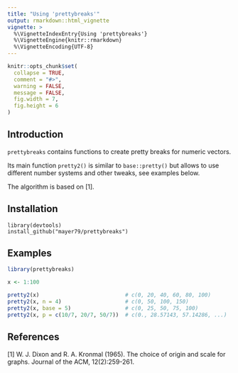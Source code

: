 ```yaml
---
title: "Using 'prettybreaks'"
output: rmarkdown::html_vignette
vignette: >
  %\VignetteIndexEntry{Using 'prettybreaks'}
  %\VignetteEngine{knitr::rmarkdown}
  %\VignetteEncoding{UTF-8}
---
```


```r
knitr::opts_chunk$set(
  collapse = TRUE,
  comment = "#>",
  warning = FALSE,
  message = FALSE,
  fig.width = 7,
  fig.height = 6
)
```

## Introduction

`prettybreaks` contains functions to create pretty breaks for numeric vectors. 

Its main function `pretty2()` is similar to `base::pretty()` but allows to use different number systems and other tweaks, see examples below.

The algorithm is based on [1].

## Installation

```
library(devtools)
install_github("mayer79/prettybreaks")
```

## Examples

```r
library(prettybreaks)

x <- 1:100

pretty2(x)                           # c(0, 20, 40, 60, 80, 100)
pretty2(x, n = 4)                    # c(0, 50, 100, 150)
pretty2(x, base = 5)                 # c(0, 25, 50, 75, 100)
pretty2(x, p = c(10/7, 20/7, 50/7))  # c(0., 28.57143, 57.14286, ...)

```

## References

[1] W. J. Dixon and R. A. Kronmal (1965). The choice of origin and scale for graphs. Journal of the ACM, 12(2):259-261.
